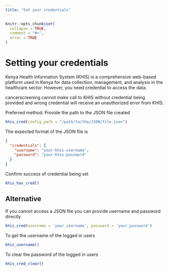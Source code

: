 ```yaml
---
title: "Set your credentials"
---
```


```r
knitr::opts_chunk$set(
  collapse = TRUE,
  comment = "#>",
  error = TRUE
)
```

# Setting your credentials

Kenya Health Information System (KHIS) is a comprehensive web-based platform used in Kenya for data collection, management, and analysis in the healthcare sector. However, you need credential to access the data.

cancerscreening cannot make call to KHIS without credential being provided and wrong credential will receive an unauthorized error from KHIS.

Preferred method: Provide the path to the JSON file created

```r
khis_cred(config_path = "/path/to/the/JSON/file.json")
```

The expected format of the JSON file is

```json
{
  "credentials": {
    "username": "your-khis-username",
    "password": "your-khis-password"
  }
}
```

Confirm success of credential being set

```r
khis_has_cred()
```

## Alternative

If you cannot access a JSON file you can provide username and password directly

```r
khis_cred(username = 'your_username', password = 'your_password')
```

To get the username of the logged in users

```r
khis_username()
```

To clear the password of the logged in users

```r
khis_cred_clear()
```
